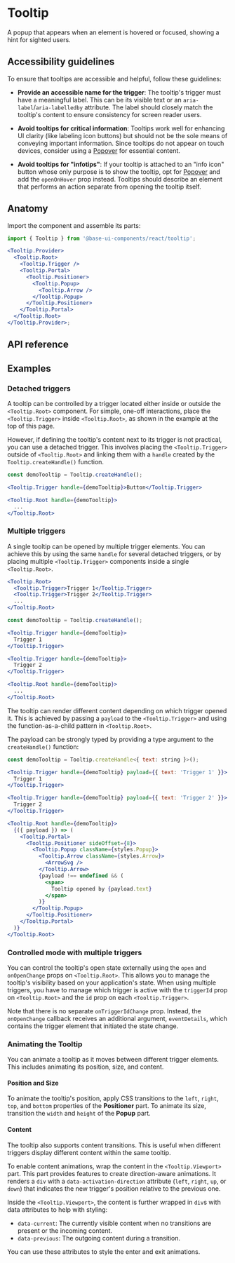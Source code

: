 # Tooltip

<Subtitle>
  A popup that appears when an element is hovered or focused, showing a hint for sighted users.
</Subtitle>
<Meta
  name="description"
  content="A high-quality, unstyled React tooltip component that appears when an element is hovered or focused, showing a hint for sighted users."
/>


<DemoTooltipHero />

## Accessibility guidelines

To ensure that tooltips are accessible and helpful, follow these guidelines:

- **Provide an accessible name for the trigger**: The tooltip's trigger must have a meaningful label. This can be its visible text or an `aria-label`/`aria-labelledby` attribute. The label should closely match the tooltip's content to ensure consistency for screen reader users.

- **Avoid tooltips for critical information**: Tooltips work well for enhancing UI clarity (like labeling icon buttons) but should not be the sole means of conveying important information. Since tooltips do not appear on touch devices, consider using a [Popover](/react/components/popover) for essential content.

- **Avoid tooltips for "infotips"**: If your tooltip is attached to an "info icon" button whose only purpose is to show the tooltip, opt for [Popover](/react/components/popover) and add the `openOnHover` prop instead. Tooltips should describe an element that performs an action separate from opening the tooltip itself.

## Anatomy

Import the component and assemble its parts:

```jsx title="Anatomy"
import { Tooltip } from '@base-ui-components/react/tooltip';

<Tooltip.Provider>
  <Tooltip.Root>
    <Tooltip.Trigger />
    <Tooltip.Portal>
      <Tooltip.Positioner>
        <Tooltip.Popup>
          <Tooltip.Arrow />
        </Tooltip.Popup>
      </Tooltip.Positioner>
    </Tooltip.Portal>
  </Tooltip.Root>
</Tooltip.Provider>;
```

## API reference

<Reference component="Tooltip" parts="Provider, Root, Trigger, Portal, Positioner, Popup, Arrow" />

## Examples

### Detached triggers

A tooltip can be controlled by a trigger located either inside or outside the `<Tooltip.Root>` component.
For simple, one-off interactions, place the `<Tooltip.Trigger>` inside `<Tooltip.Root>`, as shown in the example at the top of this page.

However, if defining the tooltip's content next to its trigger is not practical, you can use a detached trigger.
This involves placing the `<Tooltip.Trigger>` outside of `<Tooltip.Root>` and linking them with a `handle` created by the `Tooltip.createHandle()` function.

```jsx title="Detached triggers" {3,5} "handle={demoTooltip}"
const demoTooltip = Tooltip.createHandle();

<Tooltip.Trigger handle={demoTooltip}>Button</Tooltip.Trigger>

<Tooltip.Root handle={demoTooltip}>
  ...
</Tooltip.Root>
```

<Demo path="./demos/detached-triggers-simple" />

### Multiple triggers

A single tooltip can be opened by multiple trigger elements.
You can achieve this by using the same `handle` for several detached triggers, or by placing multiple `<Tooltip.Trigger>` components inside a single `<Tooltip.Root>`.

```jsx title="Multiple triggers within the Root part"
<Tooltip.Root>
  <Tooltip.Trigger>Trigger 1</Tooltip.Trigger>
  <Tooltip.Trigger>Trigger 2</Tooltip.Trigger>
  ...
</Tooltip.Root>
```

```jsx title="Multiple detached triggers"
const demoTooltip = Tooltip.createHandle();

<Tooltip.Trigger handle={demoTooltip}>
  Trigger 1
</Tooltip.Trigger>

<Tooltip.Trigger handle={demoTooltip}>
  Trigger 2
</Tooltip.Trigger>

<Tooltip.Root handle={demoTooltip}>
  ...
</Tooltip.Root>
```

The tooltip can render different content depending on which trigger opened it.
This is achieved by passing a `payload` to the `<Tooltip.Trigger>` and using the function-as-a-child pattern in `<Tooltip.Root>`.

The payload can be strongly typed by providing a type argument to the `createHandle()` function:

```jsx title="Detached triggers with payload" {1,3,7} "payload"
const demoTooltip = Tooltip.createHandle<{ text: string }>();

<Tooltip.Trigger handle={demoTooltip} payload={{ text: 'Trigger 1' }}>
  Trigger 1
</Tooltip.Trigger>

<Tooltip.Trigger handle={demoTooltip} payload={{ text: 'Trigger 2' }}>
  Trigger 2
</Tooltip.Trigger>

<Tooltip.Root handle={demoTooltip}>
  {({ payload }) => (
    <Tooltip.Portal>
      <Tooltip.Positioner sideOffset={8}>
        <Tooltip.Popup className={styles.Popup}>
          <Tooltip.Arrow className={styles.Arrow}>
            <ArrowSvg />
          </Tooltip.Arrow>
          {payload !== undefined && (
            <span>
              Tooltip opened by {payload.text}
            </span>
          )}
        </Tooltip.Popup>
      </Tooltip.Positioner>
    </Tooltip.Portal>
  )}
</Tooltip.Root>
```

### Controlled mode with multiple triggers

You can control the tooltip's open state externally using the `open` and `onOpenChange` props on `<Tooltip.Root>`.
This allows you to manage the tooltip's visibility based on your application's state.
When using multiple triggers, you have to manage which trigger is active with the `triggerId` prop on `<Tooltip.Root>` and the `id` prop on each `<Tooltip.Trigger>`.

Note that there is no separate `onTriggerIdChange` prop.
Instead, the `onOpenChange` callback receives an additional argument, `eventDetails`, which contains the trigger element that initiated the state change.

<Demo path="./demos/detached-triggers-controlled" />

### Animating the Tooltip

You can animate a tooltip as it moves between different trigger elements.
This includes animating its position, size, and content.

#### Position and Size

To animate the tooltip's position, apply CSS transitions to the `left`, `right`, `top`, and `bottom` properties of the **Positioner** part.
To animate its size, transition the `width` and `height` of the **Popup** part.

#### Content

The tooltip also supports content transitions.
This is useful when different triggers display different content within the same tooltip.

To enable content animations, wrap the content in the `<Tooltip.Viewport>` part.
This part provides features to create direction-aware animations.
It renders a `div` with a `data-activation-direction` attribute (`left`, `right`, `up`, or `down`) that indicates the new trigger's position relative to the previous one.

Inside the `<Tooltip.Viewport>`, the content is further wrapped in `div`s with data attributes to help with styling:

- `data-current`: The currently visible content when no transitions are present or the incoming content.
- `data-previous`: The outgoing content during a transition.

You can use these attributes to style the enter and exit animations.

<Demo path="./demos/detached-triggers-full" />
